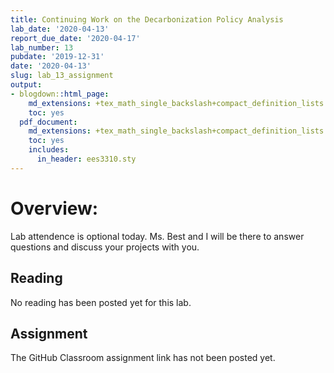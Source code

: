 ```yaml
---
title: Continuing Work on the Decarbonization Policy Analysis
lab_date: '2020-04-13'
report_due_date: '2020-04-17'
lab_number: 13
pubdate: '2019-12-31'
date: '2020-04-13'
slug: lab_13_assignment
output:
- blogdown::html_page:
    md_extensions: +tex_math_single_backslash+compact_definition_lists
    toc: yes
  pdf_document:
    md_extensions: +tex_math_single_backslash+compact_definition_lists
    toc: yes
    includes:
      in_header: ees3310.sty
---
```

# Overview:

Lab attendence is optional today. Ms. Best and I will be there to answer questions and discuss your projects with you.

## Reading

No reading has been posted yet for this lab.

## Assignment

The GitHub Classroom assignment link has not been posted yet.
